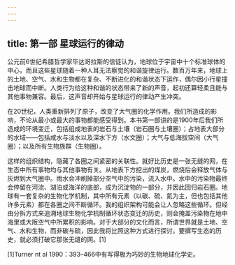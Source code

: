 ```yaml
---
---
---
```

title: 第一部 星球运行的律动
---




公元前6世纪希腊哲学家毕达哥拉斯的信徒认为，地球位于宇宙中十个标准球体的中心，而且这些星球随着一种人耳无法察觉的和谐旋律运行。数百万年来，地球上的土地、空气、水和生物都在复杂、不断进化的和谐状态下运作，偶尔因小行星撞击地球而中断。人类行为给这种和谐的状态带来了新的声音，起初还算轻柔且能与其他事物兼容。最后，这声音却开始与星球运行的律动产生冲突。

在20世纪，人类重新排列了原子，改变了大气圈的化学作用。我们所造成的影响，不论从最小或最大的事物都能感受得到。本书第一部讲的是1900年后我们所造成的环境变迁，包括组成地表的岩石与土壤（岩石圈与土壤圈）；占地表大部分的水域——包括咸水与淡水以及深水下方（水文圈）；大气与低海拔空间（大气圈）；以及所有生物族群（生物圈）。

这样的组织结构，隐藏了各圈之间紧密的关联性。就好比历史是一张无缝的网，在生态中所有事物均与其他事物有关。从地表下方挖出的煤炭，燃烧后会释放气体与灰烬到大气圈中。雨水会冲刷掉部分空气中的污染，流入水中。水中的污染物最终会停留在河流、湖泊或海洋的底部，成为沉淀物的一部分，并因此回归岩石圈。地球有一套复杂的生物化学机制，其中所有元素（以碳、硫、氮为主，但也包括其他许多元素）都在各圈之间不断循环。我的组织架构可能会让人忽略这些循环。但经由分拆方式来追溯地球生物化学机制循环状态变迁的历史，则会掩盖污染物在地中海里或大阪空气中所累积的影响。对于大部分的文化而言，所谓世界就是土地、空气、水和生物，而非碳与硫，因此我将比照这种方式进行探讨。要撰写生态的历史，就必须打破它那张无缝的网。[1]



[1]Turner nt al 1990：393–466中有写得极为巧妙的生物地球化学史。